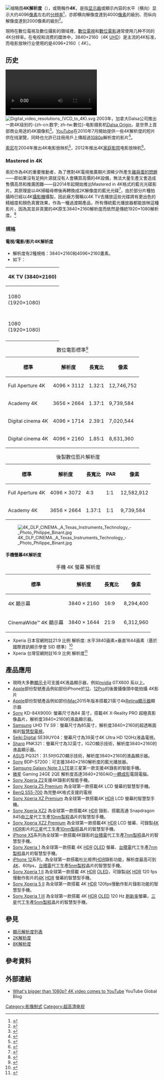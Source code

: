 {{NoteTA
|G1=IT
|T=zh-cn:4K分辨率;zh-tw:4K解析度;zh-hk:4K解像度;
|1=zh-cn:4K分辨率;zh-tw:4K解析度;zh-hk:4K解像度;
|2=zh-cn:分辨率;zh-tw:解析度;zh-hk:解像度;
}}
[[File:CES_2012_-_Sony_4K_camera_(6764176429).jpg|缩略图]]'''4K解析度'''（'''{{lang|en|4K resolution}}'''），或簡稱作'''4K'''，是指[[显示器|显示器]]或顯示內容的水平（横向）显示大约4096[[像素|像素]]左右的[[分辨率|分辨率]]<ref>{{cite book |last=Goulekas |first=Karen |date=2001 |title=Visual Effects in a Digital World |url=https://archive.org/details/visualeffectsind0000goul |publisher=[[摩根·考夫曼|摩根·考夫曼]] |page=[https://archive.org/details/visualeffectsind0000goul/page/587 587] |isbn=9780080520711 |author-link=Karen Goulekas |quote=4K resolution: A general term referring to any digital image containing an X resolution of approximately 4096 pixels. }}</ref>，亦即横向解像度達到4000[[像素|像素]]的級別、而纵向解像度達到2000像素的級別<ref name="The Ultimate Guide to 4K Ultra HD">{{Citation | url = http://www.ultrahdtv.net/the-ultimate-guide-to-4k-and-8k-ultra-hd/ | title = The Ultimate Guide to 4K Ultra HD | newspaper = Ultra HDTV Magazine | accessdate = 2013-10-27 | archive-date = 2015-03-24 | archive-url = https://web.archive.org/web/20150324181932/http://www.ultrahdtv.net/the-ultimate-guide-to-4k-and-8k-ultra-hd/ | dead-url = no }}</ref>。

現時在數位電視及數位攝影的領域裡，[[数字电视|數位電視]]和[[数字电影|數位電影]]通常使用几种不同的4K分辨率。在电视和消费的媒体中，3840×2160（4K [[超高画质电视|UHD]]）是主流的4K标准，而电影放映行业使用的是4096×2160（{{link-en|DCI|Digital Cinema Initiatives}} 4K）。

== 历史 ==
[[File:4K_resolution_sample.ogv|thumb]]
[[File:Digital_video_resolutions_(VCD_to_4K).svg|thumb]]
2003年，加拿大Dalsa公司推出一款4K级别的-{zh-cn:数字; zh-tw:數位}-电影摄影机[[Dalsa_Origin|Dalsa Origin]]，是世界上首部商业用途的4K摄像机<ref name="cfd">{{cite book |title=Cinematography for Directors: A Guide for Creative Collaboration |last=Frost |first=Jacqueline B |year=2009 |publisher=Michael Wiese Productions |isbn=1615930191 |page=199 |url=http://books.google.com.au/books?id=MeQtam4PbwIC |accessdate=21 January 2014 |archive-date=2014-02-03 |archive-url=https://web.archive.org/web/20140203063217/http://books.google.com.au/books?id=MeQtam4PbwIC |dead-url=no }}</ref>。[[YouTube|YouTube]]在2010年7月開始提供一些4K解析度的短片供在线瀏覽，同時也允許已註冊用戶上傳超過[[1080p|1080p]]解析度的影片<ref>{{cite web|url=http://youtube-global.blogspot.com/2010/07/whats-bigger-than-1080p-4k-video-comes.html|title=What's bigger than 1080p? 4K video comes to YouTube|author=Ramesh Sarukkai|date=2010-07-09|accessdate=2010-07-09|archive-date=2011-07-16|archive-url=https://web.archive.org/web/20110716174036/http://youtube-global.blogspot.com/2010/07/whats-bigger-than-1080p-4k-video-comes.html|dead-url=no}}</ref>。

[[索尼|索尼]]在2004年推出4K电影放映机<ref name="spr">{{cite web |url=http://www.projectorcentral.com/news_story_674.htm |title=Sony Unveils New "4k" Digital Cinema Projector |date=June 3, 2004 |work=Press Release |publisher=ProjectorCentral.com |accessdate=24 May 2014 |archive-date=2018-06-18 |archive-url=https://web.archive.org/web/20180618175226/http://www.projectorcentral.com/news_story_674.htm |dead-url=no }}</ref>，2012年推出4K[[家庭影院|家庭影院]]电影放映机<ref name="srwf">{{cite web |url=http://www.gizmag.com/sony-vpl-vw1000es-4k-projector/22760/ |title=Sony releases world's first 4K home theater projector |author=Darren Quick |date=May 31, 2012 |work=Gizmag |accessdate=24 May 2014 |archive-date=2016-07-23 |archive-url=https://web.archive.org/web/20160723212435/http://www.gizmag.com/sony-vpl-vw1000es-4k-projector/22760/ |dead-url=no }}</ref>。

=== Mastered in 4K ===
索尼作為4K的重要推動者，為了應對4K電視推廣期片源稀少所產生[[先有雞還是先有蛋|雞與蛋的問題]]——即如果沒有足夠片源就沒有人會購買高價的4K設備，無法大量生產又會造成售價高昂和推廣困難——自2014年起開始推出Mastered in 4K格式的藍光光碟影片。其原理是以4K掃瞄母帶後再轉換成2K解像度的藍光光碟<ref>{{Cite web |url=http://www.trustedreviews.com/opinions/what-is-mastered-in-4k-and-does-it-make-a-difference |title=What is Mastered in 4K? |accessdate=2015-09-27 |archive-date=2017-06-24 |archive-url=https://web.archive.org/web/20170624104447/http://www.trustedreviews.com/opinions/what-is-mastered-in-4k-and-does-it-make-a-difference |dead-url=no }}</ref>，由於部分片種拍攝時已經以4K[[攝影機|攝影機]]攝製，因此廠方聲稱以4K TV去播放這些光碟將有更出色的精細度和顏色真實效果，作為一種過渡期產品，所有傳統藍光播放器都能放映這種影片，因為其並非真實的4K原生3840*2160解析度而依然是傳統1920*1080解析度。<ref>{{Cite web |url=http://www.ultrahdtv.net/articles/mastered-in-4k/ |title=ultrahdtv.net |accessdate=2015-09-27 |archive-date=2020-10-07 |archive-url=https://web.archive.org/web/20201007065803/http://www.ultrahdtv.net/articles/mastered-in-4k/ |dead-url=no }}</ref>

=== 規格 ===
====電視/電影/影片4K解析度====
*解析度有2種規格：3840×2160和4096×2160畫素。
*如下：
{| class="wikitable"
|-
! colspan=2 | 4K TV (3840×2160)
|- style="text-align:center;" 
|  style="height:90px; width:160px; "| 1080<br/>(1920×1080) ||  style="height:90px; width:160px; text-align:center;"| 1080<br/>(1920x1080)
|- style="text-align:center;" 
|  style="height:90px; width:160px; "| 1080<br/>(1920×1080) ||  style="height:90px; width:160px; text-align:center;"| 1080<br/>(1920×1080)
|}

{| class="wikitable sortable"
|+ 數位電影標準<ref name="pcmag">{{cite web |url=http://www.pcmag.com/encyclopedia_term/0,2542,t=4K+resolution&i=57419,00.asp |title=4K resolution Definition from PC Magazine Encyclopedia |publisher=PC Magazine |date=1994-12-01 |accessdate=2010-05-28 |archive-date=2012-09-08 |archive-url=https://www.webcitation.org/6AW86M03F?url=http://www.pcmag.com/encyclopedia_term/0,2542,t=4K+resolution |dead-url=no }}</ref>
! 標準 !! 解析度 !! 長寬比 !! 像素
|-
| Full Aperture 4K || 4096 × 3112 || 1.32:1 || 12,746,752
|-
|Academy 4K || 3656 × 2664 || 1.37:1 || 9,739,584
|-
| Digital cinema 4K || 4096 × 1714 || 2.39:1 || 7,020,544
|-
| Digital cinema 4K || 4096 × 2160 || 1.85:1 || 8,631,360
|}

{| class="wikitable sortable"
|+ 後製數位影片解析度
! 標準  !! 解析度 !! 長寬比 !! PAR ||像素
|-
| Full Aperture 4K || 4096 × 3072 || 4:3 || 1:1 || 12,582,912
|-
| Academy 4K || 3656 × 2664 || 1.37:1 || 1:1 || 9,739,584
|}
[[File:4K_DLP_CINEMA._A_Texas_Instruments_Technology_-_Photo_Philippe_Binant.jpg|thumb]]

====手機螢幕4K解析度====
{| class="wikitable sortable"
|+ 手機  4K 螢幕 解析度
! 標準  !! 解析度 !! 長寬比 ||像素
|-
| 4K 顯示幕 || 3840 × 2160|| 16:9  || 8,294,400
|-
| CinemaWide™ 4K 顯示幕 || 3840 × 1644 || 21:9 || 6,312,960
|}
*Xperia 日本官網附註21:9 比例 解析度: 水平3840画素×垂直1644画素（基於國際資訊顯示學會 SID 標準）<ref>{{Cite web |url=https://xperia.sony.jp/xperia/xperia1m3// |title=Xperia 1 III display｜ Sony JP |access-date=2021-04-23 |archive-date=2021-06-02 |archive-url=https://web.archive.org/web/20210602090140/https://xperia.sony.jp/xperia/xperia1m3/ }}</ref>
*Xperia 台灣官網附註16:9 比例 解析度<ref>{{Cite web |url=https://www.sony.com.tw/zh/electronics/support/mobile-phones-tablets-mobile-phones/xperia-xz-premium/specifications/ |title=Xperia XZ Premium｜ Sony TW  |access-date=2021-04-23 |archive-date=2021-05-16 |archive-url=https://web.archive.org/web/20210516003320/https://www.sony.com.tw/zh/electronics/support/mobile-phones-tablets-mobile-phones/xperia-xz-premium/specifications }}</ref>

== 產品應用 ==
*現時大多數[[顯示卡|顯示卡]]可支援4K液晶顯示器，例如[[nvidia|nvidia]] GTX600 系以上。
*[[蘋果公司|Apple]]部份型號產品例如部份iPhone於[[IPhone_12|12]]、[[iPhone_12_Pro|12Pro]]的後置攝像頭中能拍攝 4K影片
*[[蘋果公司|Apple]]部份型號產品例如部份[[iMac|iMac]]2015年版本搭載21英寸4k[[Retina顯示器|Retina顯示器]]顯示器
*[[索尼公司|Sony]] KD-84X9000: 螢幕尺寸為84 英寸，搭載4K X-Reality PRO 超極真影像晶片，解析度3840×2160的液晶顯示器。
*[[三星電子|Samsung]] UHD TV S9：螢幕尺寸為85英寸，解析度3840×2160的超透晰面板的[[智慧型電視|智慧型電視]]。
*[[Seiki_Digital|Seiki Digital]] SE39UY04：螢幕尺寸為39英寸4K Ultra HD 120Hz液晶電視。
*[[夏普公司|Sharp]] PNK321：螢幕尺寸為32英寸，IGZO顯示技術，解析度3840×2160的液晶顯示器。
*[[ASUS|ASUS]] PQ321：31.5吋IGZO顯示技術，解析度3840×2160的液晶顯示器。
*[[索尼公司|Sony]] BDP-S7200：可支援3840×2160解析度的藍光播放器。
*[[三星Galaxy__Note_3|Samsung Galaxy Note 3 LTE]]是三星第一款支援4K錄影的智能手機。
*[[MSI|微星]] Gaming 24GE 2QE 解析度高達3840×2160AIO[[AIO|一體成形]]電競電腦。
*[[Sony_Xperia_Z2|Sony Xperia Z2]]支援4K錄影的智能手機。
*[[Sony_Xperia_Z5_Premium|Sony Xperia Z5 Premium]] 為全球第一款搭載4K LCD 螢幕的智慧型手機。
*[https://www.benq.com/zh-tw/tv/premium-wcg-4k-hdr/s55-700.html BenQ S55-700]{{Wayback|url=https://www.benq.com/zh-tw/tv/premium-wcg-4k-hdr/s55-700.html |date=20190422135217 }} 為完整4K格式支援的電視
*[[Sony_Xperia_XZ_Premium|Sony Xperia XZ Premium]] 為全球第一款搭載4K [[高动态光照渲染|HDR]] LCD 螢幕的智慧型手機。
*[[Sony_Xperia_XZ2|Sony Xperia XZ2]] 為全球第一款搭載4K [[高动态光照渲染|HDR]] 錄影、搭載高通 Snapdragon 845由[[三星集團|三星]]代工生產[[10奈米製程|10nm製程]]晶片的智慧型手機。
*[[Sony_Xperia_XZ2_Premium|Sony Xperia XZ2 Premium]] 為全球第一款搭載4K [[高动态光照渲染|HDR]] LCD 螢幕、可錄製[[4K|4K]] [[高动态光照渲染|HDR]]影片的[[三星集團|三星]]代工生產[[10奈米製程|10nm製程]]晶片的智慧型手機。
*[[iPhone_XS|iPhone XS]]系列為全球第一款搭載4K錄影的[[台積電|台積電]]代工生產[[7奈米製程|7nm製程]]晶片的智慧型手機。
*[[Sony_Xperia_1|Sony Xperia 1]] 為全球第一款搭載 4K [[高动态光照渲染|HDR]] [[OLED|OLED]] 螢幕、[[台積電|台積電]]代工生產[[7奈米製程|7nm製程]]晶片的智慧型手機。
*[[iPhone_12|iPhone 12]]系列，為全球第一款搭載杜比視界[[高动态光照渲染|HDR]]錄影功能，解析度最高可到[[4K|4K]]、60fps，[[台積電|台積電]]代工生產[[5奈米製程|5nm製程]]晶片的智慧型手機。
*[[Sony_Xperia_1_II|Sony Xperia 1 II]] 為全球第一款搭載 4K [[高动态光照渲染|HDR]] [[OLED|OLED]]，可錄製[[4K|4K]] [[高动态光照渲染|HDR]] 120 fps 慢動作影片的[[4K|4K]] [[高动态光照渲染|HDR]] 螢幕的智慧型手機。
*[[Sony_Xperia_5_II|Sony Xperia 5 II]] 為全球第一款搭載 4K [[高动态范围成像|HDR]] 120fps慢動作影片錄影功能的智慧型手機。
*[[Sony_Xperia_1_III|Sony Xperia 1 III]] 為全球第一款搭載 4K [[高动态光照渲染|HDR]] [[OLED|OLED]] 120 Hz [[影格率|刷新率]]螢幕，[[三星集團|三星]]代工生產[[5奈米製程|5nm製程]]晶片的智慧型手機。

== 參見 == 
*[[顯示解析度列表|顯示解析度列表]]
*[[2K解析度|2K解析度]]
*[[8K解析度|8K解析度]]

== 參考資料 ==
{{reflist}}

== 外部連結 ==
*{{en}}[http://youtube-global.blogspot.com/2010/07/whats-bigger-than-1080p-4k-video-comes.html What's bigger than 1080p? 4K video comes to YouTube]{{Wayback|url=http://youtube-global.blogspot.com/2010/07/whats-bigger-than-1080p-4k-video-comes.html |date=20110716174036 }} YouTube Global Blog

{{Video formats}}
{{TV resolution}}

[[Category:影像制式|Category:影像制式]]
[[Category:超高清电视|Category:超高清电视]]